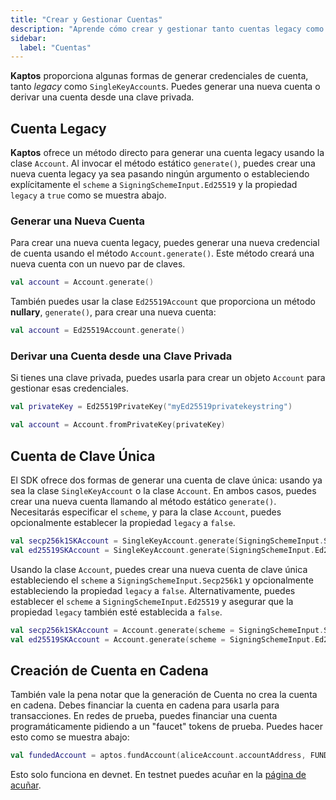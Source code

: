 ```yaml
---
title: "Crear y Gestionar Cuentas"
description: "Aprende cómo crear y gestionar tanto cuentas legacy como SingleKey usando el SDK Kotlin de Kaptos"
sidebar:
  label: "Cuentas"
---
```


**Kaptos** proporciona algunas formas de generar credenciales de cuenta, tanto _legacy_ como
`SingleKeyAccount`s. Puedes generar una nueva cuenta o derivar
una cuenta desde una clave privada.

## Cuenta Legacy

**Kaptos** ofrece un método directo para generar una cuenta legacy usando la
clase `Account`. Al invocar el método estático `generate()`, puedes crear una nueva
cuenta legacy ya sea pasando ningún argumento o estableciendo explícitamente
el `scheme` a `SigningSchemeInput.Ed25519` y la propiedad `legacy` a `true` como
se muestra abajo.

### Generar una Nueva Cuenta

Para crear una nueva cuenta legacy, puedes generar una nueva credencial de cuenta usando el
método `Account.generate()`. Este método creará una nueva cuenta con un nuevo
par de claves.

```kotlin
val account = Account.generate()
```

También puedes usar la clase `Ed25519Account` que proporciona un método **nullary**,
`generate()`, para crear una nueva cuenta:

```kotlin
val account = Ed25519Account.generate()
```

### Derivar una Cuenta desde una Clave Privada

Si tienes una clave privada, puedes usarla para crear un objeto `Account` para gestionar
esas credenciales.

```kotlin
val privateKey = Ed25519PrivateKey("myEd25519privatekeystring")

val account = Account.fromPrivateKey(privateKey)
```

## Cuenta de Clave Única

El SDK ofrece dos formas de generar una cuenta de clave única: usando ya sea la
clase `SingleKeyAccount` o la clase `Account`. En ambos casos, puedes crear una
nueva cuenta llamando al método estático `generate()`. Necesitarás especificar
el `scheme`, y para la clase `Account`, puedes opcionalmente establecer la propiedad `legacy`
a `false`.

```kotlin
val secp256k1SKAccount = SingleKeyAccount.generate(SigningSchemeInput.Secp256k1)
val ed25519SKAccount = SingleKeyAccount.generate(SigningSchemeInput.Ed25519)
```

Usando la clase `Account`, puedes crear una nueva cuenta de clave única estableciendo
el `scheme` a `SigningSchemeInput.Secp256k1` y opcionalmente estableciendo la
propiedad `legacy` a `false`. Alternativamente, puedes establecer el `scheme` a
`SigningSchemeInput.Ed25519` y asegurar que la propiedad `legacy` también esté
establecida a `false`.

```kotlin
val secp256k1SKAccount = Account.generate(scheme = SigningSchemeInput.Secp256k1)
val ed25519SKAccount = Account.generate(scheme = SigningSchemeInput.Ed25519, legacy = false)
```

## Creación de Cuenta en Cadena

También vale la pena notar que la generación de Cuenta no crea la cuenta
en cadena. Debes financiar la cuenta en cadena para usarla para transacciones.
En redes de prueba, puedes financiar una cuenta programáticamente pidiendo a un
"faucet" tokens de prueba. Puedes hacer esto como se muestra abajo:

```kotlin
val fundedAccount = aptos.fundAccount(aliceAccount.accountAddress, FUNDING_AMOUNT)
```

Esto solo funciona en devnet. En testnet puedes acuñar en la [página de acuñar](/network/faucet).
